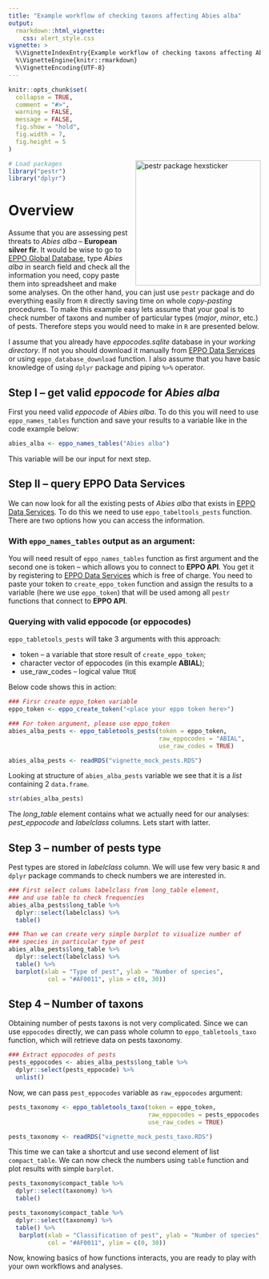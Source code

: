 ```yaml
---
title: "Example workflow of checking taxons affecting Abies alba"
output:
  rmarkdown::html_vignette:
    css: alert_style.css
vignette: >
  %\VignetteIndexEntry{Example workflow of checking taxons affecting Abies alba}
  %\VignetteEngine{knitr::rmarkdown}
  %\VignetteEncoding{UTF-8}
---
```


```r
knitr::opts_chunk$set(
  collapse = TRUE,
  comment = "#>",
  warning = FALSE,
  message = FALSE,
  fig.show = "hold",
  fig.width = 7,
  fig.height = 5
)
```
<!-- logo: start -->

<img src="https://raw.githubusercontent.com/mczyzj/pestr/master/inst/figures/pestr-hex_center.png" width="250px" align="right" alt="pestr package hexsticker" style="border: 0px"/>

<!-- logo: end -->

```r
# Load packages
library("pestr")
library("dplyr")
```

# Overview

Assume that you are assessing pest threats to *Abies alba* -- **European silver fir**. It would be wise to go to [EPPO Global Database](https://gd.eppo.int), type *Abies alba* in search field and check all the information you need, copy paste them into spreadsheet and make some analyses. On the other hand, you can just use `pestr` package and do everything easily from `R` directly saving time on whole *copy-pasting* procedures. To make this example easy lets assume that your goal is to check number of taxons and number of particular types (*major*, *minor*, etc.) of pests. Therefore steps you would need to make in `R` are presented below.

<div class="alert alert-warning">
I assume that you already have *eppocodes.sqlite* database in your *working directory*. If not you should download it manually from [EPPO Data Services](https://data.eppo.int) or using `eppo_database_download` function. I also assume that you have basic knowledge of using `dplyr` package and piping `%>%` operator.
</div>

## Step I -- get valid *eppocode* for *Abies alba*

First you need valid *eppocode* of *Abies alba*. To do this you will need to use `eppo_names_tables` function and save your results to a variable like in the code example below:

```r
abies_alba <- eppo_names_tables("Abies alba")
```

This variable will be our input for next step.

## Step II -- query **EPPO Data Services**

We can now look for all the existing pests of *Abies alba* that exists in [EPPO Data Services](https://data.eppo.int). To do this we need to use `eppo_tabeltools_pests` function. There are two options how you can access the information.

### With `eppo_names_tables` output as an argument:

You will need result of `eppo_names_tables` function as first argument and the second one is token -- which allows you to connect to **EPPO API**. You get it by registering to [EPPO Data Services](https://data.eppo.int) which is free of charge. You need to paste your token to `create_eppo_token` function and assign the results to a variable (here we use `eppo_token`) that will be used among all `pestr` functions that connect to **EPPO API**. 

### Querying with valid eppocode (or eppocodes)

`eppo_tabletools_pests` will take 3 arguments with this approach:

* token -- a variable that store result of `create_eppo_token`;
* character vector of eppocodes (in this example **ABIAL**);
* use_raw_codes -- logical value `TRUE`

Below code shows this in action:

```r
### Firsr create eppo_token variable
eppo_token <- eppo_create_token("<place your eppo token here>")

### For token argument, please use eppo_token
abies_alba_pests <- eppo_tabletools_pests(token = eppo_token,
                                          raw_eppocodes = "ABIAL",
                                          use_raw_codes = TRUE)
```

```r
abies_alba_pests <- readRDS("vignette_mock_pests.RDS")
```

Looking at structure of `abies_alba_pests` variable we see that it is a *list* containing 2 `data.frame`.

```r
str(abies_alba_pests)
```

The *long_table* element contains what we actually need for our analyses: *pest_eppocode* and *labelclass* columns. Lets start with latter.

## Step 3 -- number of pests type

Pest types are stored in *labelclass* column. We will use few very basic `R` and `dplyr` package commands to check numbers we are interested in.

```r
### First select colums labelclass from long_table element,
### and use table to check frequencies
abies_alba_pests$long_table %>%
  dplyr::select(labelclass) %>%
  table()

### Than we can create very simple barplot to visualize number of
### species in particular type of pest
abies_alba_pests$long_table %>%
  dplyr::select(labelclass) %>%
  table() %>%
  barplot(xlab = "Type of pest", ylab = "Number of species",
           col = "#AF0011", ylim = c(0, 30))
```

## Step 4 -- Number of taxons

Obtaining number of pests taxons is not very complicated. Since we can use `eppocodes` directly, we can pass whole column to `eppo_tabletools_taxo` function, which will retrieve data on pests taxonomy.

```r
### Extract eppocodes of pests
pests_eppocodes <- abies_alba_pests$long_table %>%
  dplyr::select(pests_eppocode) %>%
  unlist()
```

Now, we can pass `pest_eppocodes` variable as `raw_eppocodes` argument:

```r
pests_taxonomy <- eppo_tabletools_taxo(token = eppo_token,
                                       raw_eppocodes = pests_eppocodes,
                                       use_raw_codes = TRUE)
```

```r
pests_taxonomy <- readRDS("vignette_mock_pests_taxo.RDS")
```

This time we can take a shortcut and use second element of list `compact_table`. We can now check the numbers using `table` function and plot results with simple `barplot`.

```r
pests_taxonomy$compact_table %>%
  dplyr::select(taxonomy) %>%
  table()

pests_taxonomy$compact_table %>%
  dplyr::select(taxonomy) %>%
  table() %>%
   barplot(xlab = "Classification of pest", ylab = "Number of species",
           col = "#AF0011", ylim = c(0, 30))
```

Now, knowing basics of how functions interacts, you are ready to play with your own workflows and analyses.

